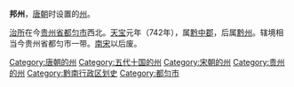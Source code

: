 '''邦州'''，[[唐朝|唐朝]]时设置的[[州|州]]。

[[治所|治所]]在今[[贵州省|贵州省]][[都匀市|都匀市]]西北。[[天宝_(唐朝)|天宝]]元年（742年），属[[黔中郡|黔中郡]]，后属[[黔州|黔州]]。辖境相当今贵州省都匀市一带。[[南宋|南宋]]以后废。

{{云南行政区划小作品}}
{{DEFAULTSORT:B}}
[[Category:唐朝的州|Category:唐朝的州]]
[[Category:五代十国的州|Category:五代十国的州]]
[[Category:宋朝的州|Category:宋朝的州]]
[[Category:贵州的州|Category:贵州的州]]
[[Category:黔南行政区划史|Category:黔南行政区划史]]
[[Category:都匀市|Category:都匀市]]